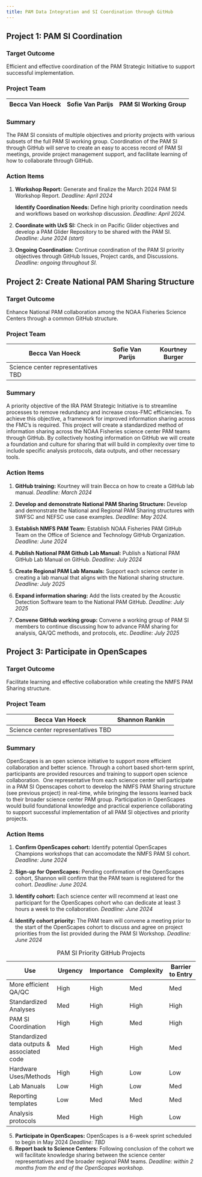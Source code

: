 ```yaml
---
title: PAM Data Integration and SI Coordination through GitHub
---
```


## Project 1: PAM SI Coordination

### Target Outcome

Efficient and effective coordination of the PAM Strategic Initiative to support successful implementation.

### Project Team

| Becca Van Hoeck | Sofie Van Parijs | PAM SI Working Group |
|-----------------|------------------|----------------------|

### Summary

The PAM SI consists of multiple objectives and priority projects with various subsets of the full PAM SI working group. Coordination of the PAM SI through GitHub will serve to create an easy to access record of PAM SI meetings, provide project management support, and facilitate learning of how to collaborate through GitHub. 

### Action Items

1.  **Workshop Report:** Generate and finalize the March 2024 PAM SI Workshop Report. *Deadline: April 2024*

    **Identify Coordination Needs:** Define high priority coordination needs and workflows based on workshop discussion. *Deadline: April 2024.*

2.  **Coordinate with UxS SI:** Check in on Pacific Glider objectives and develop a PAM Glider Repository to be shared with the PAM SI. *Deadline: June 2024 (start)*

3.  **Ongoing Coordination:** Continue coordination of the PAM SI priority objectives through GitHub Issues, Project cards, and Discussions. *Deadline: ongoing throughout SI.*

## Project 2: Create National PAM Sharing Structure

### Target Outcome

Enhance National PAM collaboration among the NOAA Fisheries Science Centers through a common GitHub structure. 

### Project Team

| Becca Van Hoeck                    | Sofie Van Parijs | Kourtney Burger |
|------------------------------------|------------------|-----------------|
| Science center representatives TBD |                  |                 |

### Summary

A priority objective of the IRA PAM Strategic Initiative is to streamline processes to remove redundancy and increase cross-FMC efficiencies. To achieve this objective, a framework for improved information sharing across the FMC’s is required. This project will create a standardized method of information sharing across the NOAA Fisheries science center PAM teams through GitHub. By collectively hosting information on GitHub we will create a foundation and culture for sharing that will build in complexity over time to include specific analysis protocols, data outputs, and other necessary tools. 

### Action Items

1.  **GitHub training:** Kourtney will train Becca on how to create a GitHub lab manual. *Deadline: March 2024*

2.  **Develop and demonstrate National PAM Sharing Structure:** Develop and demonstrate the National and Regional PAM Sharing structures with SWFSC and NEFSC use case examples. *Deadline: May 2024.*

3.  **Establish NMFS PAM Team:** Establish NOAA Fisheries PAM GitHub Team on the Office of Science and Technology GitHub Organization. *Deadline: June 2024*

4.  **Publish National PAM Github Lab Manual:** Publish a National PAM GitHub Lab Manual on GitHub. *Deadline: July 2024*

5.  **Create Regional PAM Lab Manuals:** Support each science center in creating a lab manual that aligns with the National sharing structure. *Deadline: July 2025*

6.  **Expand information sharing:** Add the lists created by the Acoustic Detection Software team to the National PAM GitHub. *Deadline: July 2025*

7.  **Convene GitHub working group:** Convene a working group of PAM SI members to continue discussing how to advance PAM sharing for analysis, QA/QC methods, and protocols, etc. *Deadline: July 2025*

## Project 3: Participate in OpenScapes

### Target Outcome

Facilitate learning and effective collaboration while creating the NMFS PAM Sharing structure.

### Project Team

| Becca Van Hoeck                    | Shannon Rankin |     |
|------------------------------------|----------------|-----|
| Science center representatives TBD |                |     |

### Summary

OpenScapes is an open science initiative to support more efficient collaboration and better science. Through a cohort based short-term sprint, participants are provided resources and training to support open science collaboration.  One representative from each science center will participate in a PAM SI Openscapes cohort to develop the NMFS PAM Sharing structure (see previous project) in real-time, while bringing the lessons learned back to their broader science center PAM group. Participation in OpenScapes would build foundational knowledge and practical experience collaborating to support successful implementation of all PAM SI objectives and priority projects.   

### Action Items

1.  **Confirm OpenScapes cohort:** Identify potential OpenScapes Champions workshops that can accomodate the NMFS PAM SI cohort. *Deadline: June 2024*

2.  **Sign-up for OpenScapes:** Pending confirmation of the OpenScapes cohort, Shannon will confirm that the PAM team is registered for the cohort. *Deadline: June 2024.*

3.  **Identify cohort:** Each science center will recommend at least one participant for the OpenScapes cohort who can dedicate at least 3 hours a week to the collaboration. *Deadline: June 2024*

4.  **Identify cohort priority:** The PAM team will convene a meeting prior to the start of the OpenScapes cohort to discuss and agree on project priorities from the list provided during the PAM SI Workshop. *Deadline: June 2024*

| Use                                         | Urgency | Importance | Complexity | Barrier to Entry |
|---------------|---------------|---------------|---------------|---------------|
| More efficient QA/QC                        | High    | High       | Med        | Med              |
| Standardized Analyses                       | Med     | High       | High       | High             |
| PAM SI Coordination                         | High    | High       | Med        | High             |
| Standardized data outputs & associated code | Med     | High       | High       | Med              |
| Hardware Uses/Methods                       | High    | High       | Low        | Low              |
| Lab Manuals                                 | Low     | High       | Low        | Med              |
| Reporting templates                         | Low     | Med        | Med        | Med              |
| Analysis protocols                          | Med     | High       | High       | Low              |

: PAM SI Priority GitHub Projects

5.  **Participate in OpenScapes:** OpenScapes is a 6-week sprint scheduled to begin in May 2024 *Deadline: TBD*
6.  **Report back to Science Centers:** Following conclusion of the cohort we will facilitate knowledge sharing between the science center representatives and the broader regional PAM teams. *Deadline: within 2 months from the end of the OpenScapes workshop.*
